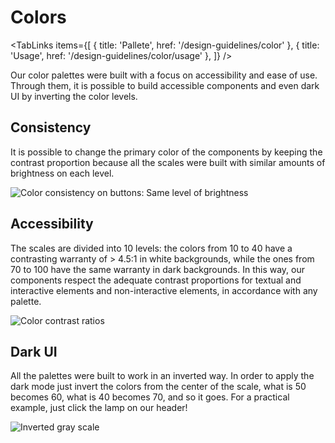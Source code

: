 
# Colors

<TabLinks
  items={[
    { title: 'Pallete', href: '/design-guidelines/color' },
    { title: 'Usage', href: '/design-guidelines/color/usage' },
  ]}
/>

Our color palettes were built with a focus on accessibility and ease of use. Through them, it is possible to
build accessible components and even dark UI by inverting the color levels.

## Consistency

It is possible to change the primary color of the components by keeping the contrast proportion because all
the scales were built with similar amounts of brightness on each level.

![Color consistency on buttons: Same level of brightness](/image/color-consistency.png)

## Accessibility

The scales are divided into 10 levels: the colors from 10 to 40 have a contrasting warranty of > 4.5:1 in
white backgrounds, while the ones from 70 to 100 have the same warranty in dark backgrounds. In this way, our
components respect the adequate contrast proportions for textual and interactive elements and non-interactive
elements, in accordance with any palette.

![Color contrast ratios](/image/color-contrast.png)

## Dark UI

All the palettes were built to work in an inverted way. In order to apply the dark mode just invert the colors
from the center of the scale, what is 50 becomes 60, what is 40 becomes 70, and so it goes. For a practical
example, just click the lamp on our header!

![Inverted gray scale](/image/color-darkui.png)
